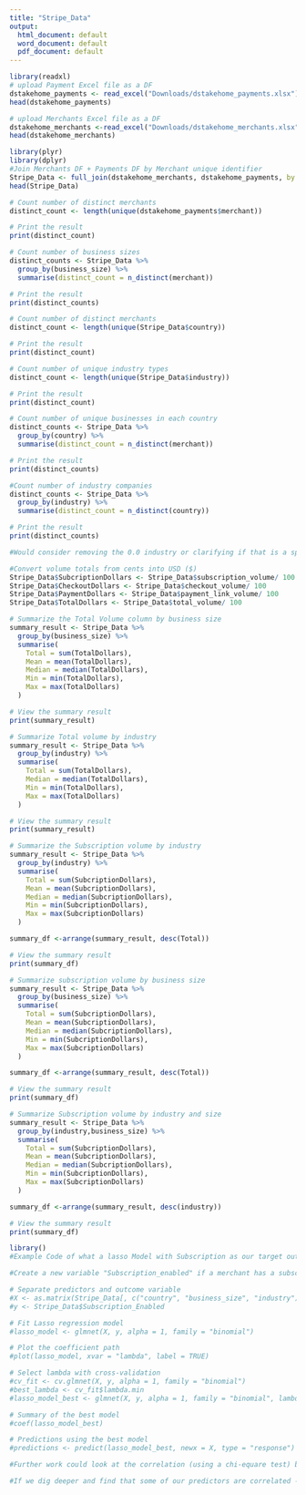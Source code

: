 ```yaml
---
title: "Stripe_Data"
output:
  html_document: default
  word_document: default
  pdf_document: default
---
```


```r
library(readxl)
# upload Payment Excel file as a DF
dstakehome_payments <- read_excel("Downloads/dstakehome_payments.xlsx")
head(dstakehome_payments)
```

```r
# upload Merchants Excel file as a DF
dstakehome_merchants <-read_excel("Downloads/dstakehome_merchants.xlsx")
head(dstakehome_merchants)
```
```r
library(plyr)
library(dplyr)
#Join Merchants DF + Payments DF by Merchant unique identifier
Stripe_Data <- full_join(dstakehome_merchants, dstakehome_payments, by = "merchant")
head(Stripe_Data)
```
```r
# Count number of distinct merchants
distinct_count <- length(unique(dstakehome_payments$merchant))

# Print the result
print(distinct_count)
```

```r
# Count number of business sizes 
distinct_counts <- Stripe_Data %>%
  group_by(business_size) %>%
  summarise(distinct_count = n_distinct(merchant))

# Print the result
print(distinct_counts)
```
```r
# Count number of distinct merchants
distinct_count <- length(unique(Stripe_Data$country))

# Print the result
print(distinct_count)
```
```r
# Count number of unique industry types
distinct_count <- length(unique(Stripe_Data$industry))

# Print the result
print(distinct_count)
```

```r
# Count number of unique businesses in each country
distinct_counts <- Stripe_Data %>%
  group_by(country) %>%
  summarise(distinct_count = n_distinct(merchant))

# Print the result
print(distinct_counts)
```

```r
#Count number of industry companies 
distinct_counts <- Stripe_Data %>%
  group_by(industry) %>%
  summarise(distinct_count = n_distinct(country))

# Print the result
print(distinct_counts)

#Would consider removing the 0.0 industry or clarifying if that is a specific industry. 
```

```r
#Convert volume totals from cents into USD ($)
Stripe_Data$SubcriptionDollars <- Stripe_Data$subscription_volume/ 100
Stripe_Data$CheckoutDollars <- Stripe_Data$checkout_volume/ 100
Stripe_Data$PaymentDollars <- Stripe_Data$payment_link_volume/ 100
Stripe_Data$TotalDollars <- Stripe_Data$total_volume/ 100
```

```r
# Summarize the Total Volume column by business size
summary_result <- Stripe_Data %>%
  group_by(business_size) %>%
  summarise(
    Total = sum(TotalDollars),
    Mean = mean(TotalDollars),
    Median = median(TotalDollars),
    Min = min(TotalDollars),
    Max = max(TotalDollars)
  )

# View the summary result
print(summary_result)
```
```r
# Summarize Total volume by industry
summary_result <- Stripe_Data %>%
  group_by(industry) %>%
  summarise(
    Total = sum(TotalDollars),
    Median = median(TotalDollars),
    Min = min(TotalDollars),
    Max = max(TotalDollars)
  )

# View the summary result
print(summary_result)
```

```r
# Summarize the Subscription volume by industry 
summary_result <- Stripe_Data %>%
  group_by(industry) %>%
  summarise(
    Total = sum(SubcriptionDollars),
    Mean = mean(SubcriptionDollars),
    Median = median(SubcriptionDollars),
    Min = min(SubcriptionDollars),
    Max = max(SubcriptionDollars)
  )

summary_df <-arrange(summary_result, desc(Total))

# View the summary result
print(summary_df)
```
```r
# Summarize subscription volume by business size
summary_result <- Stripe_Data %>%
  group_by(business_size) %>%
  summarise(
    Total = sum(SubcriptionDollars),
    Mean = mean(SubcriptionDollars),
    Median = median(SubcriptionDollars),
    Min = min(SubcriptionDollars),
    Max = max(SubcriptionDollars)
  )

summary_df <-arrange(summary_result, desc(Total))

# View the summary result
print(summary_df)
```

```r
# Summarize Subscription volume by industry and size
summary_result <- Stripe_Data %>%
  group_by(industry,business_size) %>%
  summarise(
    Total = sum(SubcriptionDollars),
    Mean = mean(SubcriptionDollars),
    Median = median(SubcriptionDollars),
    Min = min(SubcriptionDollars),
    Max = max(SubcriptionDollars)
  )

summary_df <-arrange(summary_result, desc(industry))

# View the summary result
print(summary_df)
```
```r
library()
#Example Code of what a lasso Model with Subscription as our target outcome. 

#Create a new variable "Subscription_enabled" if a merchant has a subscription product with Stripe. (Could use i.e., 1 if Subscription Volume >0, 0 if Subscription volume = 0)

# Separate predictors and outcome variable
#X <- as.matrix(Stripe_Data[, c("country", "business_size", "industry")])
#y <- Stripe_Data$Subscription_Enabled

# Fit Lasso regression model
#lasso_model <- glmnet(X, y, alpha = 1, family = "binomial")

# Plot the coefficient path
#plot(lasso_model, xvar = "lambda", label = TRUE)

# Select lambda with cross-validation
#cv_fit <- cv.glmnet(X, y, alpha = 1, family = "binomial")
#best_lambda <- cv_fit$lambda.min
#lasso_model_best <- glmnet(X, y, alpha = 1, family = "binomial", lambda = best_lambda)

# Summary of the best model
#coef(lasso_model_best)

# Predictions using the best model
#predictions <- predict(lasso_model_best, newx = X, type = "response")

#Further work could look at the correlation (using a chi-equare test) between business size and industry, or business size and country location.

#If we dig deeper and find that some of our predictors are correlated - I would consider using a ridge method over a lasso method. 
```




